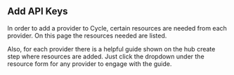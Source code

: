 ## Add API Keys
In order to add a provider to Cycle, certain resources are needed from each provider. On this page the resources needed are listed.


Also, for each provider there is a helpful guide shown on the hub create step where resources are added.
Just click the dropdown under the resource form for any provider to engage with the guide.